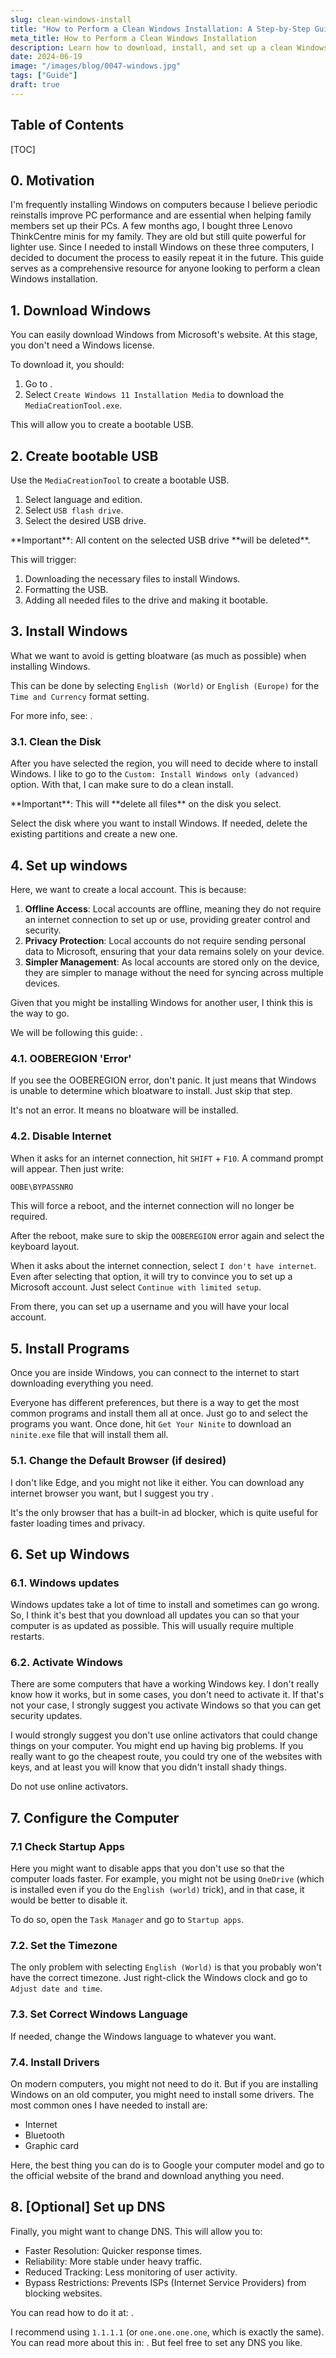 ```yaml
---
slug: clean-windows-install
title: "How to Perform a Clean Windows Installation: A Step-by-Step Guide"
meta_title: How to Perform a Clean Windows Installation
description: Learn how to download, install, and set up a clean Windows installation without bloatware. This comprehensive guide covers creating a bootable USB, setting up a local account, and configuring essential settings for optimal performance.
date: 2024-06-19
image: "/images/blog/0047-windows.jpg"
tags: ["Guide"]
draft: true
---
```


## Table of Contents

[TOC]

## 0. Motivation

I'm frequently installing Windows on computers because I believe periodic reinstalls improve PC performance and are essential when helping family members set up their PCs.
A few months ago, I bought three Lenovo ThinkCentre minis for my family.
They are old but still quite powerful for lighter use.
Since I needed to install Windows on these three computers, I decided to document the process to easily repeat it in the future.
This guide serves as a comprehensive resource for anyone looking to perform a clean Windows installation.

## 1. Download Windows

You can easily download Windows from Microsoft's website.
At this stage, you don't need a Windows license.

To download it, you should:

1. Go to <FancyLink linkText="Download Windows 11" url="https://www.microsoft.com/software-download/windows11"/>.
2. Select `Create Windows 11 Installation Media` to download the `MediaCreationTool.exe`.

This will allow you to create a bootable USB.

## 2. Create bootable USB

Use the `MediaCreationTool` to create a bootable USB.

1. Select language and edition.
2. Select `USB flash drive`.
3. Select the desired USB drive.

<Notice type="warning">
  **Important**: All content on the selected USB drive **will be deleted**.
</Notice>

This will trigger:

1. Downloading the necessary files to install Windows.
2. Formatting the USB.
3. Adding all needed files to the drive and making it bootable.

## 3. Install Windows

What we want to avoid is getting bloatware (as much as possible) when installing Windows.

This can be done by selecting `English (World)` or `English (Europe)` for the `Time and Currency` format setting.

For more info, see: <FancyLink linkText="How to install Windows 11 without bloatware apps" url="https://pureinfotech.com/install-windows-11-without-bloatware-apps/" company="default" dark="true"/>.

### 3.1. Clean the Disk

After you have selected the region, you will need to decide where to install Windows.
I like to go to the `Custom: Install Windows only (advanced)` option. With that, I can make sure to do a clean install.

<Notice type="warning">
  **Important**: This will **delete all files** on the disk you select.
</Notice>

Select the disk where you want to install Windows. If needed, delete the existing partitions and create a new one.

## 4. Set up windows
 
Here, we want to create a local account. This is because:

1. **Offline Access**: Local accounts are offline, meaning they do not require an internet connection to set up or use, providing greater control and security.
2. **Privacy Protection**: Local accounts do not require sending personal data to Microsoft, ensuring that your data remains solely on your device.
3. **Simpler Management**: As local accounts are stored only on the device, they are simpler to manage without the need for syncing across multiple devices.

Given that you might be installing Windows for another user, I think this is the way to go.

We will be following this guide: <FancyLink linkText="How to Install Windows 11 Without a Microsoft Account" url="https://www.tomshardware.com/how-to/install-windows-11-without-microsoft-account" company="default" dark="true"/>.

### 4.1. OOBEREGION 'Error'

If you see the OOBEREGION error, don't panic.
It just means that Windows is unable to determine which bloatware to install. Just skip that step.

<Notice type="success">
  It's not an error. It means no bloatware will be installed.
</Notice>

### 4.2. Disable Internet

When it asks for an internet connection, hit `SHIFT` + `F10`. A command prompt will appear. Then just write:

```sh
OOBE\BYPASSNRO
```

This will force a reboot, and the internet connection will no longer be required.

After the reboot, make sure to skip the `OOBEREGION` error again and select the keyboard layout.

When it asks about the internet connection, select `I don't have internet`. Even after selecting that option, it will try to convince you to set up a Microsoft account. Just select `Continue with limited setup`.

From there, you can set up a username and you will have your local account.

## 5. Install Programs

Once you are inside Windows, you can connect to the internet to start downloading everything you need.

Everyone has different preferences, but there is a way to get the most common programs and install them all at once. Just go to <FancyLink linkText="ninite.com" url="https://ninite.com/"/> and select the programs you want.
Once done, hit `Get Your Ninite` to download an `ninite.exe` file that will install them all.

### 5.1. Change the Default Browser (if desired)

I don't like Edge, and you might not like it either.
You can download any internet browser you want, but I suggest you try <FancyLink linkText="Brave" url="https://brave.com/"/>.

It's the only browser that has a built-in ad blocker, which is quite useful for faster loading times and privacy.

## 6. Set up Windows

### 6.1. Windows updates

Windows updates take a lot of time to install and sometimes can go wrong.
So, I think it's best that you download all updates you can so that your computer is as updated as possible.
This will usually require multiple restarts.

### 6.2. Activate Windows

There are some computers that have a working Windows key.
I don't really know how it works, but in some cases, you don't need to activate it.
If that's not your case, I strongly suggest you activate Windows so that you can get security updates.

I would strongly suggest you don't use online activators that could change things on your computer.
You might end up having big problems.
If you really want to go the cheapest route, you could try one of the websites with keys, and at least you will know that you didn't install shady things.

<Notice type="warning">
  Do not use online activators.
</Notice>

## 7. Configure the Computer

### 7.1 Check Startup Apps

Here you might want to disable apps that you don't use so that the computer loads faster.
For example, you might not be using `OneDrive` (which is installed even if you do the `English (world)` trick), and in that case, it would be better to disable it.

To do so, open the `Task Manager` and go to `Startup apps`.

### 7.2. Set the Timezone

The only problem with selecting `English (World)` is that you probably won't have the correct timezone.
Just right-click the Windows clock and go to `Adjust date and time`.

### 7.3. Set Correct Windows Language

If needed, change the Windows language to whatever you want.

### 7.4. Install Drivers

On modern computers, you might not need to do it.
But if you are installing Windows on an old computer, you might need to install some drivers.
The most common ones I have needed to install are:

* Internet
* Bluetooth
* Graphic card

Here, the best thing you can do is to Google your computer model and go to the official website of the brand and download anything you need.

## 8. [Optional] Set up DNS

Finally, you might want to change DNS. This will allow you to:

* Faster Resolution: Quicker response times.
* Reliability: More stable under heavy traffic.
* Reduced Tracking: Less monitoring of user activity.
* Bypass Restrictions: Prevents ISPs (Internet Service Providers) from blocking websites.

You can read how to do it at: <FancyLink linkText="Change your DNS | Windows" url="https://developers.google.com/speed/public-dns/docs/using#windows"/>.

I recommend using `1.1.1.1` (or `one.one.one.one`, which is exactly the same).
You can read more about this in: <FancyLink linkText="What is 1.1.1.1?" url="https://www.cloudflare.com/learning/dns/what-is-1.1.1.1/"/>.
But feel free to set any DNS you like.
